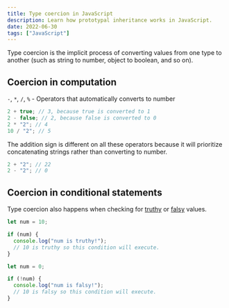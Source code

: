 ```yaml
---
title: Type coercion in JavaScript
description: Learn how prototypal inheritance works in JavaScript.
date: 2022-06-30
tags: ["JavaScript"]
---
```


Type coercion is the implicit process of converting values from one type to another (such as string to number, object to boolean, and so on).

## Coercion in computation

`-`, `*`, `/`, `%` - Operators that automatically converts to number

```javascript
2 + true; // 3, because true is converted to 1
2 - false; // 2, because false is converted to 0
2 * "2"; // 4
10 / "2"; // 5
```

The addition sign is different on all these operators because it will prioritize concatenating strings rather than converting to number.

```javascript
2 + "2"; // 22
2 - "2"; // 0
```

## Coercion in conditional statements

Type coercion also happens when checking for [truthy](https://developer.mozilla.org/en-US/docs/Glossary/Truthy) or [falsy](https://developer.mozilla.org/en-US/docs/Glossary/Falsy) values.

```javascript
let num = 10;

if (num) {
  console.log("num is truthy!");
  // 10 is truthy so this condition will execute.
}

let num = 0;

if (!num) {
  console.log("num is falsy!");
  // 10 is falsy so this condition will execute.
}
```
